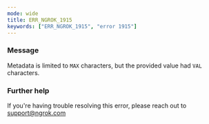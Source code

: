 ```yaml
---
mode: wide
title: ERR_NGROK_1915
keywords: ["ERR_NGROK_1915", "error 1915"]
---
```



### Message

Metadata is limited to `MAX` characters, but the provided value had `VAL` characters.

<ErrorDetails />

### Further help

If you're having trouble resolving this error, please reach out to [support@ngrok.com](mailto:support@ngrok.com?subject=Help%20with%20ERR_NGROK_1915)
